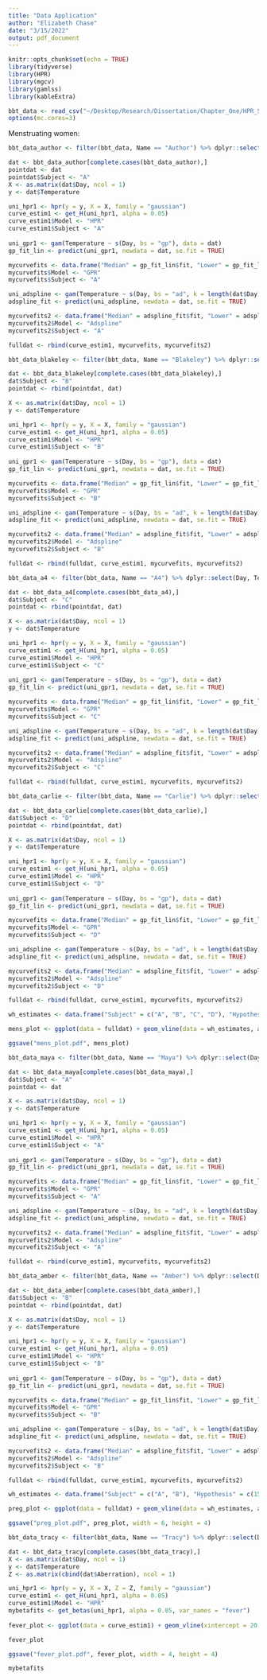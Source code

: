```yaml
---
title: "Data Application"
author: "Elizabeth Chase"
date: "3/15/2022"
output: pdf_document
---
```


```r
knitr::opts_chunk$set(echo = TRUE)
library(tidyverse)
library(HPR)
library(mgcv)
library(gamlss)
library(kableExtra)

bbt_data <- read_csv("~/Desktop/Research/Dissertation/Chapter_One/HPR_Sims/Data_application/menstruation_data2.csv")
options(mc.cores=3)
```

Menstruating women:
```r
bbt_data_author <- filter(bbt_data, Name == "Author") %>% dplyr::select(Day, Temperature)

dat <- bbt_data_author[complete.cases(bbt_data_author),]
pointdat <- dat
pointdat$Subject <- "A"
X <- as.matrix(dat$Day, ncol = 1)
y <- dat$Temperature

uni_hpr1 <- hpr(y = y, X = X, family = "gaussian")
curve_estim1 <- get_H(uni_hpr1, alpha = 0.05)
curve_estim1$Model <- "HPR"
curve_estim1$Subject <- "A"
  
uni_gpr1 <- gam(Temperature ~ s(Day, bs = "gp"), data = dat)
gp_fit_lin <- predict(uni_gpr1, newdata = dat, se.fit = TRUE)

mycurvefits <- data.frame("Median" = gp_fit_lin$fit, "Lower" = gp_fit_lin$fit - 1.96*gp_fit_lin$se.fit, "Upper" = gp_fit_lin$fit + 1.96*gp_fit_lin$se.fit, "x" = dat$Day, "Mean" = NA);
mycurvefits$Model <- "GPR"
mycurvefits$Subject <- "A"

uni_adspline <- gam(Temperature ~ s(Day, bs = "ad", k = length(dat$Day)), data = dat)
adspline_fit <- predict(uni_adspline, newdata = dat, se.fit = TRUE)

mycurvefits2 <- data.frame("Median" = adspline_fit$fit, "Lower" = adspline_fit$fit - 1.96*adspline_fit$se.fit, "Upper" = adspline_fit$fit + 1.96*adspline_fit$se.fit, "x" = dat$Day, "Mean" = NA);
mycurvefits2$Model <- "Adspline"
mycurvefits2$Subject <- "A"

fulldat <- rbind(curve_estim1, mycurvefits, mycurvefits2)

bbt_data_blakeley <- filter(bbt_data, Name == "Blakeley") %>% dplyr::select(Day, Temperature)

dat <- bbt_data_blakeley[complete.cases(bbt_data_blakeley),]
dat$Subject <- "B"
pointdat <- rbind(pointdat, dat)

X <- as.matrix(dat$Day, ncol = 1)
y <- dat$Temperature

uni_hpr1 <- hpr(y = y, X = X, family = "gaussian")
curve_estim1 <- get_H(uni_hpr1, alpha = 0.05)
curve_estim1$Model <- "HPR"
curve_estim1$Subject <- "B"
  
uni_gpr1 <- gam(Temperature ~ s(Day, bs = "gp"), data = dat)
gp_fit_lin <- predict(uni_gpr1, newdata = dat, se.fit = TRUE)

mycurvefits <- data.frame("Median" = gp_fit_lin$fit, "Lower" = gp_fit_lin$fit - 1.96*gp_fit_lin$se.fit, "Upper" = gp_fit_lin$fit + 1.96*gp_fit_lin$se.fit, "x" = dat$Day, "Mean" = NA);
mycurvefits$Model <- "GPR"
mycurvefits$Subject <- "B"

uni_adspline <- gam(Temperature ~ s(Day, bs = "ad", k = length(dat$Day)), data = dat)
adspline_fit <- predict(uni_adspline, newdata = dat, se.fit = TRUE)

mycurvefits2 <- data.frame("Median" = adspline_fit$fit, "Lower" = adspline_fit$fit - 1.96*adspline_fit$se.fit, "Upper" = adspline_fit$fit + 1.96*adspline_fit$se.fit, "x" = dat$Day, "Mean" = NA);
mycurvefits2$Model <- "Adspline"
mycurvefits2$Subject <- "B"

fulldat <- rbind(fulldat, curve_estim1, mycurvefits, mycurvefits2)

bbt_data_a4 <- filter(bbt_data, Name == "A4") %>% dplyr::select(Day, Temperature)

dat <- bbt_data_a4[complete.cases(bbt_data_a4),]
dat$Subject <- "C"
pointdat <- rbind(pointdat, dat)

X <- as.matrix(dat$Day, ncol = 1)
y <- dat$Temperature

uni_hpr1 <- hpr(y = y, X = X, family = "gaussian")
curve_estim1 <- get_H(uni_hpr1, alpha = 0.05)
curve_estim1$Model <- "HPR"
curve_estim1$Subject <- "C"
  
uni_gpr1 <- gam(Temperature ~ s(Day, bs = "gp"), data = dat)
gp_fit_lin <- predict(uni_gpr1, newdata = dat, se.fit = TRUE)

mycurvefits <- data.frame("Median" = gp_fit_lin$fit, "Lower" = gp_fit_lin$fit - 1.96*gp_fit_lin$se.fit, "Upper" = gp_fit_lin$fit + 1.96*gp_fit_lin$se.fit, "x" = dat$Day, "Mean" = NA);
mycurvefits$Model <- "GPR"
mycurvefits$Subject <- "C"

uni_adspline <- gam(Temperature ~ s(Day, bs = "ad", k = length(dat$Day)), data = dat)
adspline_fit <- predict(uni_adspline, newdata = dat, se.fit = TRUE)

mycurvefits2 <- data.frame("Median" = adspline_fit$fit, "Lower" = adspline_fit$fit - 1.96*adspline_fit$se.fit, "Upper" = adspline_fit$fit + 1.96*adspline_fit$se.fit, "x" = dat$Day, "Mean" = NA);
mycurvefits2$Model <- "Adspline"
mycurvefits2$Subject <- "C"

fulldat <- rbind(fulldat, curve_estim1, mycurvefits, mycurvefits2)

bbt_data_carlie <- filter(bbt_data, Name == "Carlie") %>% dplyr::select(Day, Temperature)

dat <- bbt_data_carlie[complete.cases(bbt_data_carlie),]
dat$Subject <- "D"
pointdat <- rbind(pointdat, dat)

X <- as.matrix(dat$Day, ncol = 1)
y <- dat$Temperature

uni_hpr1 <- hpr(y = y, X = X, family = "gaussian")
curve_estim1 <- get_H(uni_hpr1, alpha = 0.05)
curve_estim1$Model <- "HPR"
curve_estim1$Subject <- "D"
  
uni_gpr1 <- gam(Temperature ~ s(Day, bs = "gp"), data = dat)
gp_fit_lin <- predict(uni_gpr1, newdata = dat, se.fit = TRUE)

mycurvefits <- data.frame("Median" = gp_fit_lin$fit, "Lower" = gp_fit_lin$fit - 1.96*gp_fit_lin$se.fit, "Upper" = gp_fit_lin$fit + 1.96*gp_fit_lin$se.fit, "x" = dat$Day, "Mean" = NA);
mycurvefits$Model <- "GPR"
mycurvefits$Subject <- "D"

uni_adspline <- gam(Temperature ~ s(Day, bs = "ad", k = length(dat$Day)), data = dat)
adspline_fit <- predict(uni_adspline, newdata = dat, se.fit = TRUE)

mycurvefits2 <- data.frame("Median" = adspline_fit$fit, "Lower" = adspline_fit$fit - 1.96*adspline_fit$se.fit, "Upper" = adspline_fit$fit + 1.96*adspline_fit$se.fit, "x" = dat$Day, "Mean" = NA);
mycurvefits2$Model <- "Adspline"
mycurvefits2$Subject <- "D"

fulldat <- rbind(fulldat, curve_estim1, mycurvefits, mycurvefits2)

wh_estimates <- data.frame("Subject" = c("A", "B", "C", "D"), "Hypothesis" = c(24.5, NA, 16.5, 15.5))

mens_plot <- ggplot(data = fulldat) + geom_vline(data = wh_estimates, aes(xintercept = Hypothesis), color = "orange", linetype = "dashed", size = 0.5, alpha = 0.8) + geom_line(aes(x = x, y = Median, color = Model, linetype = Model)) + geom_ribbon(aes(x = x, ymin = Lower, ymax = Upper, fill = Model), alpha = 0.2) + theme_bw() + geom_point(data = pointdat, aes(x = Day, y = Temperature), alpha = 0.5, size = 0.5) + xlab("Day of Menstrual Cycle") + scale_y_continuous("Basal Body Temperature (Fahrenheit)") + theme(legend.position = "bottom", text=element_text(size=12)) + facet_wrap(~Subject, nrow = 2, scales = "free")

ggsave("mens_plot.pdf", mens_plot)
```

```r
bbt_data_maya <- filter(bbt_data, Name == "Maya") %>% dplyr::select(Day, Temperature)

dat <- bbt_data_maya[complete.cases(bbt_data_maya),]
dat$Subject <- "A"
pointdat <- dat

X <- as.matrix(dat$Day, ncol = 1)
y <- dat$Temperature

uni_hpr1 <- hpr(y = y, X = X, family = "gaussian")
curve_estim1 <- get_H(uni_hpr1, alpha = 0.05)
curve_estim1$Model <- "HPR"
curve_estim1$Subject <- "A"
  
uni_gpr1 <- gam(Temperature ~ s(Day, bs = "gp"), data = dat)
gp_fit_lin <- predict(uni_gpr1, newdata = dat, se.fit = TRUE)

mycurvefits <- data.frame("Median" = gp_fit_lin$fit, "Lower" = gp_fit_lin$fit - 1.96*gp_fit_lin$se.fit, "Upper" = gp_fit_lin$fit + 1.96*gp_fit_lin$se.fit, "x" = dat$Day, "Mean" = NA);
mycurvefits$Model <- "GPR"
mycurvefits$Subject <- "A"

uni_adspline <- gam(Temperature ~ s(Day, bs = "ad", k = length(dat$Day)), data = dat)
adspline_fit <- predict(uni_adspline, newdata = dat, se.fit = TRUE)

mycurvefits2 <- data.frame("Median" = adspline_fit$fit, "Lower" = adspline_fit$fit - 1.96*adspline_fit$se.fit, "Upper" = adspline_fit$fit + 1.96*adspline_fit$se.fit, "x" = dat$Day, "Mean" = NA);
mycurvefits2$Model <- "Adspline"
mycurvefits2$Subject <- "A"

fulldat <- rbind(curve_estim1, mycurvefits, mycurvefits2)

bbt_data_amber <- filter(bbt_data, Name == "Amber") %>% dplyr::select(Day, Temperature)

dat <- bbt_data_amber[complete.cases(bbt_data_amber),]
dat$Subject <- "B"
pointdat <- rbind(pointdat, dat)

X <- as.matrix(dat$Day, ncol = 1)
y <- dat$Temperature

uni_hpr1 <- hpr(y = y, X = X, family = "gaussian")
curve_estim1 <- get_H(uni_hpr1, alpha = 0.05)
curve_estim1$Model <- "HPR"
curve_estim1$Subject <- "B"
  
uni_gpr1 <- gam(Temperature ~ s(Day, bs = "gp"), data = dat)
gp_fit_lin <- predict(uni_gpr1, newdata = dat, se.fit = TRUE)

mycurvefits <- data.frame("Median" = gp_fit_lin$fit, "Lower" = gp_fit_lin$fit - 1.96*gp_fit_lin$se.fit, "Upper" = gp_fit_lin$fit + 1.96*gp_fit_lin$se.fit, "x" = dat$Day, "Mean" = NA);
mycurvefits$Model <- "GPR"
mycurvefits$Subject <- "B"

uni_adspline <- gam(Temperature ~ s(Day, bs = "ad", k = length(dat$Day)), data = dat)
adspline_fit <- predict(uni_adspline, newdata = dat, se.fit = TRUE)

mycurvefits2 <- data.frame("Median" = adspline_fit$fit, "Lower" = adspline_fit$fit - 1.96*adspline_fit$se.fit, "Upper" = adspline_fit$fit + 1.96*adspline_fit$se.fit, "x" = dat$Day, "Mean" = NA);
mycurvefits2$Model <- "Adspline"
mycurvefits2$Subject <- "B"

fulldat <- rbind(fulldat, curve_estim1, mycurvefits, mycurvefits2)

wh_estimates <- data.frame("Subject" = c("A", "B"), "Hypothesis" = c(15.5, 15.5))

preg_plot <- ggplot(data = fulldat) + geom_vline(data = wh_estimates, aes(xintercept = Hypothesis), color = "orange", linetype = "dashed", size = 0.5, alpha = 0.8) + geom_line(aes(x = x, y = Median, color = Model, linetype = Model)) + geom_ribbon(aes(x = x, ymin = Lower, ymax = Upper, fill = Model), alpha = 0.2) + theme_bw() + geom_point(data = pointdat, aes(x = Day, y = Temperature), alpha = 0.5, size = 0.5) + xlab("Day of Menstrual Cycle") + scale_y_continuous("Basal Body Temperature (Fahrenheit)") + theme(legend.position = "bottom", text=element_text(size=12)) + facet_wrap(~Subject, nrow = 1, scales = "free")

ggsave("preg_plot.pdf", preg_plot, width = 6, height = 4)
```

```r
bbt_data_tracy <- filter(bbt_data, Name == "Tracy") %>% dplyr::select(Day, Temperature, Aberration)

dat <- bbt_data_tracy[complete.cases(bbt_data_tracy),]
X <- as.matrix(dat$Day, ncol = 1)
y <- dat$Temperature
Z <- as.matrix(cbind(dat$Aberration), ncol = 1)

uni_hpr1 <- hpr(y = y, X = X, Z = Z, family = "gaussian")
curve_estim1 <- get_H(uni_hpr1, alpha = 0.05)
curve_estim1$Model <- "HPR"
mybetafits <- get_betas(uni_hpr1, alpha = 0.05, var_names = "fever")
  
fever_plot <- ggplot(data = curve_estim1) + geom_vline(xintercept = 20.5, color = "orange", linetype = "dashed", size = 0.5, alpha = 0.8) + geom_line(aes(x = x, y = Median, color = Model)) + geom_ribbon(aes(x = x, ymin = Lower, ymax = Upper, fill = Model), alpha = 0.2) + theme_bw() + geom_point(data = dat, aes(x = Day, y = Temperature), alpha = 0.5, size = 0.5) + xlab("Day of Menstrual Cycle") + scale_y_continuous("Basal Body Temperature (Fahrenheit)") + theme(legend.position = "bottom", text=element_text(size=12)) 

fever_plot

ggsave("fever_plot.pdf", fever_plot, width = 4, height = 4)

mybetafits
```